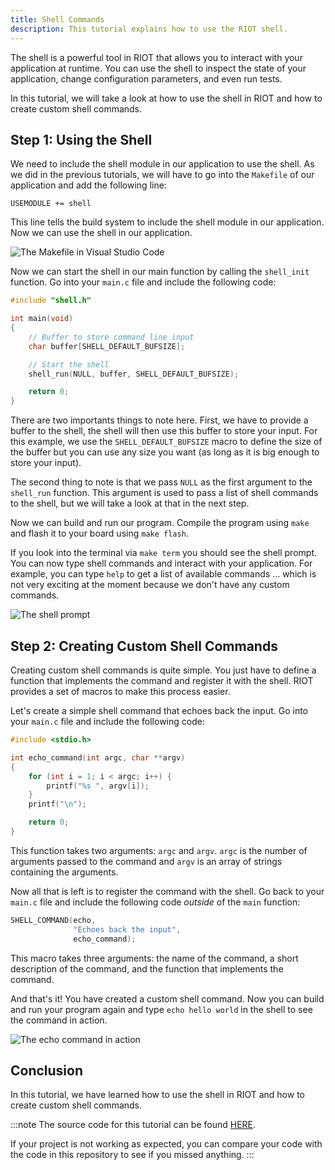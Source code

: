 ```yaml
---
title: Shell Commands
description: This tutorial explains how to use the RIOT shell.
---
```


The shell is a powerful tool in RIOT that allows you to interact with your application at runtime. 
You can use the shell to inspect the state of your application, change configuration parameters, and even run tests.

In this tutorial, we will take a look at how to use the shell in RIOT and how to create custom shell commands.

## Step 1: Using the Shell

We need to include the shell module in our application to use the shell. As we did in the previous tutorials, we will have to go into the `Makefile` of our application and add the following line:

```make
USEMODULE += shell
```

This line tells the build system to include the shell module in our application. Now we can use the shell in our application.

![The Makefile in Visual Studio Code](img/04_shell/01_makefile.png)

Now we can start the shell in our main function by calling the `shell_init` function. Go into your `main.c` file and include the following code:

```c
#include "shell.h"

int main(void)
{
    // Buffer to store command line input
    char buffer[SHELL_DEFAULT_BUFSIZE];

    // Start the shell
    shell_run(NULL, buffer, SHELL_DEFAULT_BUFSIZE);

    return 0;
}
```

There are two importants things to note here. 
First, we have to provide a buffer to the shell, the shell will then use this buffer to store your input. 
For this example, we use the `SHELL_DEFAULT_BUFSIZE` macro to define the size of the buffer but you can use any size you want (as long as it is big enough to store your input).

The second thing to note is that we pass `NULL` as the first argument to the `shell_run` function. This argument is used to pass a list of shell commands to the shell, but we will take a look at that in the next step.

Now we can build and run our program. Compile the program using `make` and flash it to your board using `make flash`.

If you look into the terminal via `make term` you should see the shell prompt. You can now type shell commands and interact with your application. 
For example, you can type `help` to get a list of available commands ... which is not very exciting at the moment because we don't have any custom commands.

![The shell prompt](img/04_shell/02_shell.png)

## Step 2: Creating Custom Shell Commands

Creating custom shell commands is quite simple. You just have to define a function that implements the command and register it with the shell.
RIOT provides a set of macros to make this process easier.

Let's create a simple shell command that echoes back the input. Go into your `main.c` file and include the following code:

```c
#include <stdio.h>

int echo_command(int argc, char **argv)
{
    for (int i = 1; i < argc; i++) {
        printf("%s ", argv[i]);
    }
    printf("\n");

    return 0;
}
```

This function takes two arguments: `argc` and `argv`. `argc` is the number of arguments passed to the command and `argv` is an array of strings containing the arguments.

Now all that is left is to register the command with the shell. Go back to your `main.c` file and include the following code _outside_ of the `main` function:

```c
SHELL_COMMAND(echo,
              "Echoes back the input",
              echo_command);
```

This macro takes three arguments: the name of the command, a short description of the command, and the function that implements the command.

And that's it! You have created a custom shell command. Now you can build and run your program again and type `echo hello world` in the shell to see the command in action.

![The echo command in action](img/04_shell/03_echo.png)

## Conclusion

In this tutorial, we have learned how to use the shell in RIOT and how to create custom shell commands.

:::note
The source code for this tutorial can be found [HERE](https://github.com/AnnsAnns/RIOT-Tutorial-Repository/tree/04_shell). 

If your project is not working as expected, you can compare your code with the code in this repository to see if you missed anything.
:::
